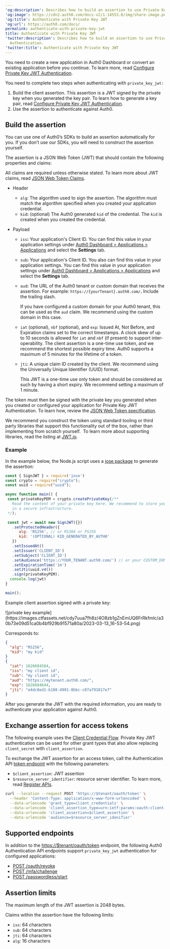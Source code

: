---
'og:description': Describes how to build an assertion to use Private Key JWT Authentication.
'og:image': https://cdn2.auth0.com/docs-v2/1.14553.0/img/share-image.png
'og:title': Authenticate with Private Key JWT
'og:url': https://auth0.com/docs/
permalink: authenticate-with-private-key-jwt
title: Authenticate with Private Key JWT
'twitter:description': Describes how to build an assertion to use Private Key JWT
  Authentication.
'twitter:title': Authenticate with Private Key JWT
---
<Card title="Before you start">

You need to create a new application in Auth0 Dashboard or convert an existing application before you continue. To learn more, read [Configure Private Key JWT Authentication](/docs/get-started/applications/configure-private-key-jwt).

</Card>

You need to complete two steps when authenticating with `private_key_jwt:`

1. Build the client assertion. This assertion is a JWT signed by the private key when you generated the key pair. To learn how to generate a key pair, read [Configure Private Key JWT Authentication](/docs/get-started/applications/configure-private-key-jwt).
2. Use the assertion to authenticate against Auth0.

## Build the assertion

You can use one of Auth0’s SDKs to build an assertion automatically for you. If you don’t use our SDKs, you will need to construct the assertion yourself.

The assertion is a <Tooltip tip="JSON Web Token (JWT): Standard ID Token format (and often Access Token format) used to represent claims securely between two parties." cta="View Glossary" href="/docs/glossary?term=JSON+Web+Token">JSON Web Token</Tooltip> (JWT) that should contain the following properties and claims:

<Callout icon="file-lines" color="#0EA5E9" iconType="regular">

All claims are required unless otherwise stated. To learn more about JWT claims, read [JSON Web Token Claims](/docs/secure/tokens/json-web-tokens/json-web-token-claims).

</Callout>

* Header

  + `alg`: The algorithm used to sign the assertion. The algorithm must match the algorithm specified when you created your application credential.
  + `kid`**:** (optional) The Auth0 generated `kid` of the credential. The `kid` is created when you created the credential.
* Payload

  + `iss`**:** Your application's Client ID. You can find this value in your application settings under [Auth0 Dashboard > Applications > Applications](https://manage.auth0.com/dashboard/#/applications/) and select the **Settings** tab.
  + `sub`**:** Your application's Client ID. You also can find this value in your application settings. You can find this value in your application settings under [Auth0 Dashboard > Applications > Applications](https://manage.auth0.com/dashboard/#/applications/) and select the **Settings** tab.
  + `aud`**:** The URL of the Auth0 tenant or custom domain that receives the assertion. For example: `https://{yourTenant}.auth0.com/`**.** Include the trailing slash.

    <Callout icon="file-lines" color="#0EA5E9" iconType="regular">

    If you have configured a custom domain for your Auth0 tenant, this can be used as the `aud` claim. We recommend using the custom domain in this case.

    </Callout>
  + `iat` (optional), `nbf` (optional), and `exp`: Issued At, Not Before, and Expiration claims set to the correct timestamps. A clock skew of up to 10 seconds is allowed for `iat` and `nbf` (if present) to support inter-operability. The client assertion is a one-time use token, and we recommend the shortest possible expiry time. Auth0 supports a maximum of 5 minutes for the lifetime of a token.
  + `jti`: A unique claim ID created by the client. We recommend using the Universally Unique Identifier (UUID) format.

    <Warning>

    This JWT is a one-time use only token and should be considered as such by having a short expiry. We recommend setting a maximum of 1 minute.

    </Warning>

The token must then be signed with the private key you generated when you created or configured your application for Private Key JWT Authentication. To learn how, review the [JSON Web Token specification](https://www.rfc-editor.org/rfc/rfc7519#section-7.1).

We recommend you construct the token using standard tooling or third party libraries that support this functionality out of the box, rather than implementing from scratch yourself.  To learn more about supporting libraries, read the listing at [JWT.io](https://jwt.io/libraries).

### Example

In the example below, the Node.js script uses a [jose package](https://github.com/panva/jose) to generate the assertion:

```javascript lines expandable
const { SignJWT } = require('jose')
const crypto = require("crypto");
const uuid = require("uuid");

async function main() {
 const privateKeyPEM = crypto.createPrivateKey(/**
   Read the content of your private key here. We recommend to store your private key
   in a secure infrastructure. 
 */);

 const jwt = await new SignJWT({})
   .setProtectedHeader({ 
      alg: 'RS256', // or RS384 or PS256
      kid: '(OPTIONAL) KID_GENERATED_BY_AUTH0' 
   })
   .setIssuedAt()
   .setIssuer('CLIENT_ID')
   .setSubject('CLIENT_ID')
   .setAudience('https://YOUR_TENANT.auth0.com/') // or your CUSTOM_DOMAIN
   .setExpirationTime('1m')
   .setJti(uuid.v4())
   .sign(privateKeyPEM);
  console.log(jwt)
}

main();
```






Example client assertion signed with a private key:

<Frame>![private key example](https://images.ctfassets.net/cdy7uua7fh8z/4O8zb1gZnEmUQ6FrRkfmlc/a30b73e09d51ca0b4bf929b91571a80a/2023-03-13_16-53-54.png)</Frame>

Corresponds to:

```json lines
{
  "alg": "RS256",
  "kid": "my kid"
}
{
  "iat": 1626684584,
  "iss": "my client id",
  "sub": "my client id",
  "aud": "https://mytenant.auth0.com/",
  "exp": 1626684644,
  "jti": "e4dc8ed1-b108-4901-8bbc-c07a791817e7"
}
```






After you generate the JWT with the required information, you are ready to authenticate your application against Auth0.

## Exchange assertion for access tokens

<Callout icon="file-lines" color="#0EA5E9" iconType="regular">

The following example uses the [Client Credential Flow](/docs/get-started/authentication-and-authorization-flow/client-credentials-flow). Private Key JWT authentication can be used for other grant types that also allow replacing `client_secret` with `client_assertion`.

</Callout>

To exchange the JWT assertion for an <Tooltip tip="Access Token: Authorization credential, in the form of an opaque string or JWT, used to access an API." cta="View Glossary" href="/docs/glossary?term=access+token">access token</Tooltip>, call the Authentication API [token endpoint](https://auth0.com/docs/api/authentication#authenticate-user) with the following parameters:

* `$client_assertion`: JWT assertion
* `$resource_server_identifier`: <Tooltip tip="Resource Server: Server hosting protected resources. Resource servers accept and respond to protected resource requests." cta="View Glossary" href="/docs/glossary?term=resource+server">resource server</Tooltip> identifier. To learn more, read [Register APIs](/docs/get-started/auth0-overview/set-up-apis).

```bash lines
curl --location --request POST 'https://$tenant/oauth/token' \
  --header 'Content-Type: application/x-www-form-urlencoded' \
  --data-urlencode 'grant_type=client_credentials' \
  --data-urlencode 'client_assertion_type=urn:ietf:params:oauth:client-assertion-type:jwt-bearer' \
  --data-urlencode 'client_assertion=$client_assertion' \
  --data-urlencode 'audience=$resource_server_idenifier'
```






## Supported endpoints

In addition to the [https://$tenant/oauth/token](https://auth0.com/docs/api/authentication#get-token) endpoint, the following Auth0 Authentication API endpoints support `private_key_jwt` authentication for configured applications:

* [POST /oauth/revoke](https://auth0.com/docs/api/authentication#revoke-refresh-token)
* [POST /mfa/challenge](https://auth0.com/docs/api/authentication#challenge-request)
* [POST /passwordless/start](https://auth0.com/docs/api/authentication#get-code-or-link)

## Assertion limits

The maximum length of the JWT assertion is 2048 bytes.

Claims within the assertion have the following limits:

* `iss`: 64 characters
* `sub`: 64 characters
* `jti`: 64 characters
* `alg`: 16 characters